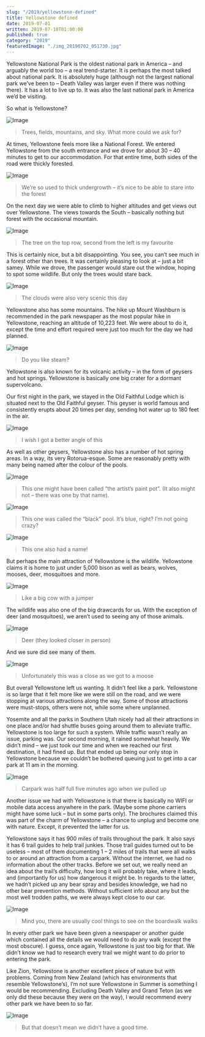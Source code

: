 ```yaml
---
slug: "/2019/yellowstone-defined"
title: Yellowstone defined
date: 2019-07-01
written: 2019-07-10T01:00:00
published: true
category: "2019"
featuredImage: "./img_20190702_051730.jpg"
---
```


Yellowstone National Park is the oldest national park in America – and arguably the world too – a real trend-starter. It is perhaps the most talked about national park. It is absolutely huge (although not the largest national park we’ve been to – Death Valley was larger even if there was nothing there). It has a lot to live up to. It was also the last national park in America we’d be visiting.

So what is Yellowstone?

![Image](./img_20190702_053445.jpg)

> Trees, fields, mountains, and sky. What more could we ask for?

At times, Yellowstone feels more like a National Forest. We entered Yellowstone from the south entrance and we drove for about 30 – 40 minutes to get to our accommodation. For that entire time, both sides of the road were thickly forested.

![Image](./img_20190702_002512.jpg)

> We’re so used to thick undergrowth – it’s nice to be able to stare into the forest

On the next day we were able to climb to higher altitudes and get views out over Yellowstone. The views towards the South – basically nothing but forest with the occasional mountain.

![Image](./img_20190702_050148.jpg)

> The tree on the top row, second from the left is my favourite

This is certainly nice, but a bit disappointing. You see, you can’t see much in a forest other than trees. It was certainly pleasing to look at – just a bit samey. While we drove, the passenger would stare out the window, hoping to spot some wildlife. But only the trees would stare back.

![Image](./img_20190702_051730.jpg)

> The clouds were also very scenic this day

Yellowstone also has some mountains. The hike up Mount Washburn is recommended in the park newspaper as the most popular hike in Yellowstone, reaching an altitude of 10,223 feet. We were about to do it, except the time and effort required were just too much for the day we had planned.

![Image](./img_20190702_001249.jpg)

> Do you like steam?

Yellowstone is also known for its volcanic activity – in the form of geysers and hot springs. Yellowstone is basically one big crater for a dormant supervolcano.

Our first night in the park, we stayed in the Old Faithful Lodge which is situated next to the Old Faithful geyser. This geyser is world famous and consistently erupts about 20 times per day, sending hot water up to 180 feet in the air.

![Image](./img_20190701_084805.jpg)

> I wish I got a better angle of this

As well as other geysers, Yellowstone also has a number of hot spring areas. In a way, its very Rotorua-esque. Some are reasonably pretty with many being named after the colour of the pools.

![Image](./img_20190702_011239.jpg)

> This one might have been called “the artist’s paint pot”. (It also might not – there was one by that name).

![Image](./img_20190702_011834.jpg)

> This one was called the “black” pool. It’s blue, right? I’m not going crazy?

![Image](./img_20190702_000752.jpg)

> This one also had a name!

But perhaps the main attraction of Yellowstone is the wildlife. Yellowstone claims it is home to just under 5,000 bison as well as bears, wolves, mooses, deer, mosquitoes and more.

![Image](./img_20190702_021008.jpg)

> Like a big cow with a jumper

The wildlife was also one of the big drawcards for us. With the exception of deer (and mosquitoes), we aren’t used to seeing any of those animals.

![Image](./img_20190702_030010.jpg)

> Deer (they looked closer in person)

And we sure did see many of them.

![Image](./img_20190701_062015.jpg)

> Unfortunately this was a close as we got to a moose

But overall Yellowstone left us wanting. It didn’t feel like a park. Yellowstone is so large that it felt more like we were still on the road, and we were stopping at various attractions along the way. Some of those attractions were must-stops, others were not, while some where unplanned.

Yosemite and all the parks in Southern Utah nicely had all their attractions in one place and/or had shuttle buses going around them to alleviate traffic. Yellowstone is too large for such a system. While traffic wasn’t really an issue, parking was. Our second morning, it rained somewhat heavily. We didn’t mind – we just took our time and when we reached our first destination, it had fined up. But that ended up being our only stop in Yellowstone because we couldn’t be bothered queuing just to get into a car park at 11 am in the morning.

![Image](./img_20190703_002830.jpg)

> Carpark was half full five minutes ago when we pulled up

Another issue we had with Yellowstone is that there is basically no WIFI or mobile data access anywhere in the park. (Maybe some phone carriers might have some luck – but in some parts only). The brochures claimed this was part of the charm of Yellowstone – a chance to unplug and become one with nature. Except, it prevented the latter for us.

Yellowstone says it has 900 miles of trails throughout the park. It also says it has 6 trail guides to help trail junkies. Those trail guides turned out to be useless – most of them documenting 1 – 2 miles of trails that were all walks to or around an attraction from a carpark. Without the internet, we had no information about the other tracks. Before we set out, we really need an idea about the trail’s difficulty, how long it will probably take, where it leads, and (importantly for us) how dangerous it might be. In regards to the latter, we hadn’t picked up any bear spray and besides knowledge, we had no other bear prevention methods. Without sufficient info about any but the most well trodden paths, we were always kept close to our car.

![Image](./img_20190703_003740.jpg)

> Mind you, there are usually cool things to see on the boardwalk walks

In every other park we have been given a newspaper or another guide which contained all the details we would need to do any walk (except the most obscure). I guess, once again, Yellowstone is just too big for that. We didn’t know we had to research every trail we might want to do prior to entering the park.

Like Zion, Yellowstone is another excellent piece of nature but with problems. Coming from New Zealand (which has environments that resemble Yellowstone’s), I’m not sure Yellowstone in Summer is something I would be recommending. Excluding Death Valley and Grand Teton (as we only did these because they were on the way), I would recommend every other park we have been to so far.

![Image](./img_20190703_010142.jpg)

> But that doesn’t mean we didn’t have a good time.
